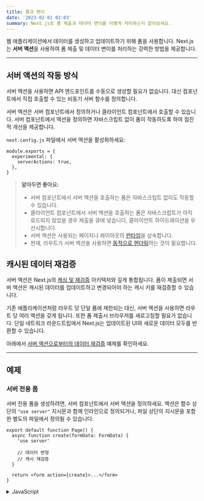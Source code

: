 ```yaml
---
title: 폼과 변이
date: '2023-02-01 02:03'
summary: Next.js로 폼 제출과 데이터 변이를 어떻게 처리하는지 알아보세요.
---
```

<TOCInline toc={props.toc} asDisclosure />


웹 애플리케이션에서 데이터를 생성하고 업데이트하기 위해 폼을 사용합니다. Next.js는 **서버 액션**을 사용하여 폼 제출 및 데이터 변이를 처리하는 강력한 방법을 제공합니다.

---

## 서버 액션의 작동 방식

서버 액션을 사용하면 API 엔드포인트를 수동으로 생성할 필요가 없습니다. 대신 컴포넌트에서 직접 호출할 수 있는 비동기 서버 함수를 정의합니다.

서버 액션은 서버 컴포넌트에서 정의하거나 클라이언트 컴포넌트에서 호출할 수 있습니다. 서버 컴포넌트에서 액션을 정의하면 자바스크립트 없이 폼이 작동하도록 하여 점진적 개선을 제공합니다.

`next.config.js` 파일에서 서버 액션을 활성화하세요:

```js:"next.config.js"
module.exports = {
  experimental: {
    serverActions: true,
  },
}
```

> **알아두면 좋아요:**
>
> - 서버 컴포넌트에서 서버 액션을 호출하는 폼은 자바스크립트 없이도 작동할 수 있습니다.
> - 클라이언트 컴포넌트에서 서버 액션을 호출하는 폼은 자바스크립트가 아직 로드되지 않았을 경우 제출을 큐에 넣습니다, 클라이언트 하이드레이션을 우선시합니다.
> - 서버 액션은 사용되는 페이지나 레이아웃의 [런타임](/docs/nextjs/rendering/edge-and-nodejs-runtimes)을 상속합니다.
> - 현재, 라우트가 서버 액션을 사용하면 [동적으로 렌더링](/docs/nextjs/rendering/server-components#서버-렌더링-전략)하는 것이 필요합니다.

## 캐시된 데이터 재검증

서버 액션은 Next.js의 [캐싱 및 재검증](/docs/nextjs/caching) 아키텍처와 깊게 통합됩니다. 폼이 제출되면 서버 액션은 캐시된 데이터를 업데이트하고 변경되어야 하는 캐시 키를 재검증할 수 있습니다.

기존 애플리케이션처럼 라우트 당 단일 폼에 제한되는 대신, 서버 액션을 사용하면 라우트 당 여러 액션을 갖게 됩니다. 또한 폼 제출시 브라우저를 새로고침할 필요가 없습니다. 단일 네트워크 라운드트립에서 Next.js는 업데이트된 UI와 새로운 데이터 모두를 반환할 수 있습니다.

아래에서 [서버 액션으로부터의 데이터 재검증](#캐시된-데이터-재검증) 예제를 확인하세요.

---
## 예제

### 서버 전용 폼

서버 전용 폼을 생성하려면, 서버 컴포넌트에서 서버 액션을 정의하세요. 액션은 함수 상단의 `"use server"` 지시문과 함께 인라인으로 정의되거나, 파일 상단의 지시문을 포함한 별도의 파일에서 정의될 수 있습니다.

```tsx:"app/page.tsx" switcher
export default function Page() {
  async function create(formData: FormData) {
    'use server'

    // 데이터 변형
    // 캐시 재검증
  }

  return <form action={create}>...</form>
}
```
<details>
    <summary>JavaScript</summary>
```jsx:"app/page.jsx" switcher
export default function Page() {
  async function create(formData) {
    'use server'

    // 데이터 변형
    // 캐시 재검증
  }

  return <form action={create}>...</form>
}
```
</details>

> **알아두면 좋아요**: `<form action={create}>`는 [FormData](https://developer.mozilla.org/docs/Web/API/FormData/FormData) 데이터 타입을 받습니다. 위의 예제에서 HTML의 [`form`](https://developer.mozilla.org/docs/Web/HTML/Element/form)을 통해 제출된 FormData는 서버 액션 `create`에서 접근 가능합니다.

### 데이터 재검증

서버 액션은 필요에 따라 [Next.js 캐시](/docs/nextjs/caching)를 무효화할 수 있게 합니다. [`revalidatePath`](https://nextjs.org/docs/app/api-reference/functions/revalidatePath)를 사용하여 전체 라우트 세그먼트를 무효화할 수 있습니다:

```ts:"app/actions.ts" switcher
'use server'

import { revalidatePath } from 'next/cache'

export default async function submit() {
  await submitForm()
  revalidatePath('/')
}
```
<details>
    <summary>JavaScript</summary>
```js:"app/actions.js" switcher
'use server'

import { revalidatePath } from 'next/cache'

export default async function submit() {
  await submitForm()
  revalidatePath('/')
}
```
</details>

또는 [`revalidateTag`](https://nextjs.org/docs/app/api-reference/functions/revalidateTag)를 사용하여 캐시 태그를 사용하여 특정 데이터 가져오기를 무효화할 수 있습니다:

```ts:"app/actions.ts" switcher
'use server'

import { revalidateTag } from 'next/cache'

export default async function submit() {
  await addPost()
  revalidateTag('posts')
}
```
<details>
    <summary>JavaScript</summary>
```js:"app/actions.js" switcher
'use server'

import { revalidateTag } from 'next/cache'

export default async function submit() {
  await addPost()
  revalidateTag('posts')
}
```
</details>


### 리다이렉팅
서버 액션의 완료 후 사용자를 다른 라우트로 리다이렉트하려면 [`redirect`](https://nextjs.org/docs/app/api-reference/functions/redirect)와 절대 또는 상대 URL을 사용할 수 있습니다:

```ts:"app/actions.ts" switcher
'use server'

import { redirect } from 'next/navigation'
import { revalidateTag } from 'next/cache'

export default async function submit() {
  const id = await addPost()
  revalidateTag('posts') // 캐시된 포스트 업데이트
  redirect(`/post/${id}`) // 새로운 라우트로 이동
}
```
<details>
    <summary>JavaScript</summary>
```js:"app/actions.js" switcher
'use server'

import { redirect } from 'next/navigation'
import { revalidateTag } from 'next/cache'

export default async function submit() {
  const id = await addPost()
  revalidateTag('posts') // 캐시된 포스트 업데이트
  redirect(`/post/${id}`) // 새로운 라우트로 이동
}
```
</details>

### 폼 검증

기본 폼 검증을 위해 `required`나 `type="email"`과 같은 HTML 검증을 사용하는 것을 권장합니다.

더 고급 서버 측 검증을 위해 [zod](https://zod.dev/)와 같은 스키마 검증 라이브러리를 사용하여 파싱된 폼 데이터의 구조를 검증하세요:

```tsx:"app/actions.ts" switcher
import { z } from 'zod'

const schema = z.object({
  // ...
})

export default async function submit(formData: FormData) {
  const parsed = schema.parse({
    id: formData.get('id'),
  })
  // ...
}
```
<details>
    <summary>JavaScript</summary>
```jsx:"app/actions.js" switcher
import { z } from 'zod'

const schema = z.object({
  // ...
})

export default async function submit(formData) {
  const parsed = schema.parse({
    id: formData.get('id'),
  })
  // ...
}
```
</details>

### 로딩 상태 표시
서버에서 폼을 제출할 때 로딩 상태를 표시하기 위해 `useFormStatus` 훅을 사용하세요:

```tsx:"app/page.tsx" switcher
'use client'

import { experimental_useFormStatus as useFormStatus } from 'react-dom'

function SubmitButton() {
  const { pending } = useFormStatus()

  return (
    <button disabled={pending}>
      {pending ? 'Submitting...' : 'Submit'}
    </button>
  )
}
```
<details>
    <summary>JavaScript</summary>
```jsx:"app/page.jsx" switcher
'use client'

import { experimental_useFormStatus as useFormStatus } from 'react-dom'

function SubmitButton() {
  const { pending } = useFormStatus()

  return (
    <button disabled={pending}>
      {pending ? 'Submitting...' : 'Submit'}
    </button>
  )
}
```
</details>

> **알아두면 좋아요:**
>
> - 로딩 또는 오류 상태를 표시하려면 현재 클라이언트 컴포넌트를 사용해야 합니다. 서버 액션의 안정성을 위해 나아가면서 이러한 값을 검색하기 위한 서버 측 함수의 옵션을 탐색하고 있습니다.



### 오류 처리

서버 액션은 [직렬화 가능한 객체](https://developer.mozilla.org/en-US/docs/Glossary/Serialization)를 반환할 수도 있습니다. 예를 들어, 서버 액션이 새 항목을 생성하는 오류를 처리하고, 성공 또는 오류 메시지를 반환할 수 있습니다:

```ts:"app/actions.ts" switcher
'use server'

export async function create(formData: FormData) {
  try {
    await createItem(formData.get('item'))
    revalidatePath('/')
    return { message: 'Success!' }
  } catch (e) {
    return { message: '오류가 발생했습니다.' }
  }
}
```
<details>
    <summary>JavaScript</summary>
```js:"app/actions.js" switcher
'use server'

export async function create(formData) {
  try {
    await createItem(formData.get('item'))
    revalidatePath('/')
    return { message: 'Success!' }
  } catch (e) {
    return { message: '오류가 발생했습니다.' }
  }
}
```
</details>

그런 다음 클라이언트 컴포넌트에서 이 값을 읽고 상태에 저장하여 컴포넌트가 서버 액션의 결과를 뷰어에게 표시하도록 할 수 있습니다.

```tsx:"app/page.tsx" switcher
'use client'

import { create } from './actions'
import { useState } from 'react'

export default function Page() {
  const [message, setMessage] = useState<string>('')

  async function onCreate(formData: FormData) {
    const res = await create(formData)
    setMessage(res.message)
  }

  return (
    <form action={onCreate}>
      <input type="text" name="item" />
      <button type="submit">추가</button>
      <p>{message}</p>
    </form>
  )
}
```
<details>
    <summary>JavaScript</summary>
```jsx:"app/page.jsx" switcher
'use client'

import { create } from './actions'
import { useState } from 'react'

export default function Page() {
  const [message, setMessage] = useState('')

  async function onCreate(formData) {
    const res = await create(formData)
    setMessage(res.message)
  }

  return (
    <form action={onCreate}>
      <input type="text" name="item" />
      <button type="submit">추가</button>
      <p>{message}</p>
    </form>
  )
}
```
</details>

> **알아두면 좋아요:**
>
> - 로딩 또는 오류 상태를 표시하려면 현재 클라이언트 컴포넌트를 사용해야 합니다. 서버 액션의 안정성을 위해 나아가면서 이러한 값을 검색하기 위한 서버 측 함수의 옵션을 탐색하고 있습니다.



### 낙관적 업데이트

서버 액션이 완료되기 전에 UI를 낙관적으로 업데이트하려면 `useOptimistic`를 사용하세요. 이렇게 하면 응답을 기다리는 대신 미리 UI를 업데이트할 수 있습니다.

```tsx:"app/page.tsx" switcher
'use client'

import { experimental_useOptimistic as useOptimistic } from 'react'
import { send } from './actions'

type Message = {
  message: string
}

export function Thread({ messages }: { messages: Message[] }) {
  const [optimisticMessages, addOptimisticMessage] 
      = useOptimistic<Message[]>(
    messages,
    (state: Message[], newMessage: string) => [
      ...state,
      { message: newMessage },
    ]
  )

  return (
    <div>
      {optimisticMessages.map((m, k) => (
        <div key={k}>{m.message}</div>
      ))}
      <form
        action={async (formData: FormData) => {
          const message = formData.get('message')
          addOptimisticMessage(message)
          await send(message)
        }}
      >
        <input type="text" name="message" />
        <button type="submit">보내기</button>
      </form>
    </div>
  )
}
```
<details>
    <summary>JavaScript</summary>
```jsx:"app/page.jsx" switcher
'use client'

import { experimental_useOptimistic as useOptimistic } from 'react'
import { send } from './actions'

export function Thread({ messages }) {
  const [optimisticMessages, addOptimisticMessage] = useOptimistic(
    messages,
    (state, newMessage) => [...state, { message: newMessage }]
  )

  return (
    <div>
      {optimisticMessages.map((m) => (
        <div>{m.message}</div>
      ))}
      <form
        action={async (formData) => {
          const message = formData.get('message')
          addOptimisticMessage(message)
          await send(message)
        }}
      >
        <input type="text" name="message" />
        <button type="submit">보내기</button>
      </form>
    </div>
  )
}
```
</details>



### 쿠키 설정하기

서버 액션 내에서 [`cookies`](https://nextjs.org/docs/app/api-reference/functions/cookies) 함수를 사용하여 쿠키를 설정할 수 있습니다:

```ts:"app/actions.ts" switcher
'use server'

import { cookies } from 'next/headers'

export async function create() {
  const cart = await createCart()
  cookies().set('cartId', cart.id)
}
```
<details>
    <summary>JavaScript</summary>
```js:"app/actions.js" switcher
'use server'

import { cookies } from 'next/headers'

export async function create() {
  const cart = await createCart()
  cookies().set('cartId', cart.id)
}
```
</details>

### 쿠키 읽기

서버 액션 내에서 [`cookies`](https://nextjs.org/docs/app/api-reference/functions/cookies) 함수를 사용하여 쿠키를 읽을 수 있습니다:

```ts:"app/actions.ts" switcher
'use server'

import { cookies } from 'next/headers'

export async function read() {
  const auth = cookies().get('authorization')?.value
  // ...
}
```
<details>
    <summary>JavaScript</summary>
```js:"app/actions.js" switcher
'use server'

import { cookies } from 'next/headers'

export async function read() {
  const auth = cookies().get('authorization')?.value
  // ...
}
```
</details>

### 쿠키 삭제하기

서버 액션 내에서 [`cookies`](https://nextjs.org/docs/app/api-reference/functions/cookies) 함수를 사용하여 쿠키를 삭제할 수 있습니다:

```ts:"app/actions.ts" switcher
'use server'

import { cookies } from 'next/headers'

export async function delete() {
  cookies().delete('name')
  // ...
}
```
<details>
    <summary>JavaScript</summary>
```js:"app/actions.js" switcher
'use server'

import { cookies } from 'next/headers'

export async function delete() {
  cookies().delete('name')
  // ...
}
```
</details>

서버 액션에서 쿠키를 삭제하는 [추가 예제](https://nextjs.org/docs/app/api-reference/functions/cookies#deleting-cookies)를 참고하세요.
